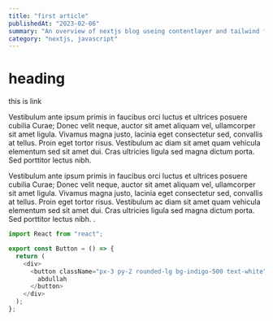 ```yaml
---
title: "first article"
publishedAt: "2023-02-06"
summary: "An overview of nextjs blog useing contentlayer and tailwind for style."
category: "nextjs, javascript"
---
```


# heading

<a>this is link</a>

Vestibulum ante ipsum primis in faucibus orci luctus et ultrices posuere cubilia Curae; Donec velit neque, auctor sit amet aliquam vel, ullamcorper sit amet ligula. Vivamus magna justo, lacinia eget consectetur sed, convallis at tellus. Proin eget tortor risus. Vestibulum ac diam sit amet quam vehicula elementum sed sit amet dui. Cras ultricies ligula sed magna dictum porta. Sed porttitor lectus nibh.

Vestibulum ante ipsum primis in faucibus orci luctus et ultrices posuere cubilia Curae; Donec velit neque, auctor sit amet aliquam vel, ullamcorper sit amet ligula. Vivamus magna justo, lacinia eget consectetur sed, convallis at tellus. Proin eget tortor risus. Vestibulum ac diam sit amet quam vehicula elementum sed sit amet dui. Cras ultricies ligula sed magna dictum porta. Sed porttitor lectus nibh. .

```js
import React from "react";

export const Button = () => {
  return (
    <div>
      <button className="px-3 py-2 rounded-lg bg-indigo-500 text-white">
        abdullah
      </button>
    </div>
  );
};
```

